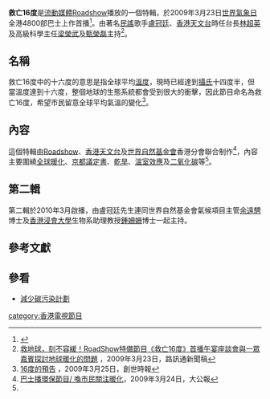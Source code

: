 '''救亡16度'''是[[流動媒體|流動媒體]][[Roadshow|Roadshow]]播放的一個特輯，於2009年3月23日[[世界氣象日|世界氣象日]]全港4800部巴士上作首播<ref name=singtaonews>{{cite news|url=http://hk.news.yahoo.com/article/090323/3/bbl8.html |archiveurl=https://web.archive.org/web/20090922144830/http://hk.news.yahoo.com/article/090323/3/bbl8.html |title=《 救亡16度 》首播 |author=[[辛翠時|辛翠時]] |date=2009-03-24 |archivedate=2009-09-22 |publisher=[[星島日報|星島日報]] |language=zh-hant |deadurl=yes }}</ref>。由著名[[民謠|民謠]]歌手[[盧冠廷|盧冠廷]]、[[香港天文台|香港天文台]]時任台長[[林超英|林超英]]及高級科學主任[[梁榮武|梁榮武]]及[[甄榮磊|甄榮磊]]主持<ref name="multiple">[http://www.roadshow.com.hk/chinese/company/press/p20090323.html 救地球，刻不容緩！RoadShow特備節目《救亡16度》首播午宴座談會與一眾嘉賓探討地球暖化的問題] {{webarchive|url=https://web.archive.org/web/20090406031225/http://www.roadshow.com.hk/chinese/company/press/p20090323.html |date=2009-04-06 }}，2009年3月23日，路訊通新聞稿</ref>。

==名稱==
救亡16度中的十六度的意思是指全球平均[[溫度|溫度]]，現時已經達到[[攝氏|攝氏]]十四度半，但當溫度達到十六度，整個地球的生態系統都會受到很大的衝擊，因此節目命名為救亡16度，希望市民留意全球平均氣溫的變化<ref>[http://www.creationtimes.com/content.php?id=2619 16度的預告] {{webarchive|url=https://web.archive.org/web/20090330005608/http://www.creationtimes.com/content.php?id=2619 |date=2009-03-30 }}，2009年3月25日，創世時報</ref>。

==內容==
這個特輯由[[Roadshow|Roadshow]]、[[香港天文台|香港天文台]]及[[世界自然基金會|世界自然基金會]]香港分會聯合制作<ref>[http://www.takungpao.com.hk/news/09/03/24/GW-1054003.htm 巴士播環保節目/ 喚市民關注暖化]{{dead link|date=2018年3月 |bot=InternetArchiveBot |fix-attempted=yes }}，2009年3月24日，大公報</ref>，內容主要圍繞[[全球暖化|全球暖化]]、[[京都議定書|京都議定書]]、[[乾旱|乾旱]]、[[溫室效應|溫室效應]]及[[二氧化碳|二氧化碳]]等<ref name="multiple"></ref>。

==第二輯==
第二輯於2010年3月啟播，由盧冠廷先生連同世界自然基金會氣候項目主管[[余遠騁|余遠騁]]博士及[[香港浸會大學|香港浸會大學]]生物系助理教授[[鍾姍姍|鍾姍姍]]博士一起主持。

==參考文獻==
{{reflist}}

==參看==
*[[減少碳污染計劃|減少碳污染計劃]]

[[category:香港電視節目|category:香港電視節目]]